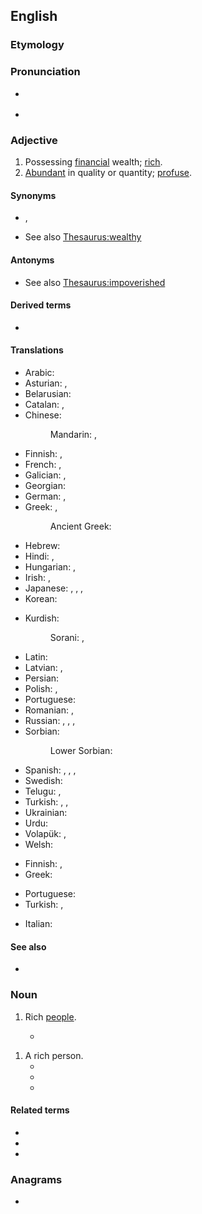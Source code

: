 ==English==
{{wikipedia}}

===Etymology===
{{suffix|wealth|y|lang=en}}

===Pronunciation===
* {{a|US}} {{IPA|/ˈwɛlθ.i/|lang=en}}
* {{rhymes|ɛlθi|lang=en}}

===Adjective===
{{en-adj|er|more}}

# Possessing [[financial]] wealth; [[rich]].
# [[abundant|Abundant]] in quality or quantity; [[profuse]].

====Synonyms====
* {{l|en|affluent}}, {{l|en|prosperous}}
* See also [[Thesaurus:wealthy]]

====Antonyms====
* See also [[Thesaurus:impoverished]]

====Derived terms====
* {{l|en|independently wealthy}}

====Translations====
{{trans-top|rich}}
* Arabic: {{t|ar|غَنِيّ}}
* Asturian: {{t|ast|adineráu}}, {{t|ast|ricu}}
* Belarusian: {{t|be|бага́ты|m|sc=Cyrl}}
* Catalan: {{t+|ca|adinerat}}, {{t+|ca|ric}}
* Chinese:
*: Mandarin: {{t+|cmn|富有|tr=fùyǒu|sc=Hani}}, {{t+|cmn|富|alt=富的|tr=fù-de|sc=Hani}}
* Finnish: {{t+|fi|varakas}}, {{t+|fi|äveriäs}}
* French: {{t+|fr|riche}}, {{t+|fr|nanti}}
* Galician: {{t|gl|adiñeirado}}, {{t|gl|rico}}
* Georgian: {{t|ka|მდიდარი}}
* German: {{t+|de|wohlhabend}}, {{t+|de|reich}}
* Greek: {{t+|el|πλούσιος|}}, {{t+|el|εύπορος|}}
*: Ancient Greek: {{t|grc|πλούσιος}}
* Hebrew: {{t+|he|אָמִיד|m|tr=amíd}}
* Hindi: {{t+|hi|अमीर|sc=Deva}}, {{t+|hi|धनी|sc=Deva}}
* Hungarian: {{t+|hu|gazdag}}, {{t+|hu|vagyonos}}
* Irish: {{t|ga|maoineach}}, {{t|ga|maoinmhar}}
* Japanese: {{t+|ja|裕福|alt=裕福な|tr=yūfuku-na}}, {{t|ja|豊か|alt=豊かな|tr=ゆたかな, yutaka-na}}, {{t+|ja|富有|alt=富有な|tr=ふゆうな, fuyū-na}}, {{t|ja|金持|alt=金持の|tr=かねもちの, kanemochi-no}}
* Korean: {{t|ko|풍부한}}
{{trans-mid}}
* Kurdish:
*: Sorani: {{t|ku|دۆڵه‌مه‌ند|tr=dollemend|sc=ku-Arab}}, {{t|ku|خاوه‌ن پاره‌|tr=xawen pare|sc=ku-Arab}}
* Latin: {{t|la|dīves}}
* Latvian: {{t|lv|turīgs}}, {{t|lv|mantīgs}}
* Persian: {{t+|fa|پولدار|tr=puldâr}}
* Polish: {{t+|pl|bogaty}}, {{t+|pl|zamożny}}
* Portuguese: {{t+|pt|rico}}
* Romanian: {{t+|ro|bogat}}, {{t+|ro|avut}}
* Russian: {{t+|ru|бога́тый}}, {{t+|ru|состоя́тельный}}, {{t+|ru|зажи́точный}}, {{t+|ru|обеспе́ченный}}
* Sorbian:
*: Lower Sorbian: {{t|dsb|bogaty}}
* Spanish: {{t+|es|adinerado}}, {{t+|es|rico}}, {{t+|es|próspero}}, {{t+|es|acomodado}}
* Swedish: {{t+|sv|rik}}
* Telugu: {{t+|te|ధనిక|sc=Telu}}, {{t|te|సంపన్న|sc=Telu}}
* Turkish: {{t+|tr|zengin}}, {{t+|tr|varlıklı}}, {{t+|tr|varsıl}}
* Ukrainian: {{t+|uk|бага́тий|sc=Cyrl}}
* Urdu: {{t|ur|امیر|tr=amīr|sc=ur-Arab}}
* Volapük: {{t+|vo|benolabik}}, {{t+|vo|liegik}}
* Welsh: {{t+|cy|cyfoethog}}
{{trans-bottom}}

{{trans-top|abundant}}
* Finnish: {{t+|fi|runsas}}, {{t+|fi|rikas}}
* Greek: {{t+|el|πλούσιος|}}
{{trans-mid}}
* Portuguese: {{t+|pt|farto}}
* Turkish: {{t+|tr|bol}}, {{t+|tr|zengin}}
{{trans-bottom}}

{{checktrans-top}}
* Italian: {{t-check|it|danaroso}}
{{trans-mid}}
{{trans-bottom}}

====See also====
* {{l|en|upscale}}

===Noun===
{{en-plural noun}}

# {{lb|en|with "the"}} Rich [[people]].
#* {{quote-magazine|date=2013-05-17
|author=George Monbiot|authorlink=George Monbiot
|title=Money just makes the rich suffer
|volume=188|issue=23|page=19
|magazine={{w|The Guardian Weekly}}
|url=http://www.guardian.co.uk/commentisfree/2013/may/06/politics-envy-keenest-rich
|passage=In order to grant the rich these pleasures, the social contract is reconfigured. [&hellip;]&nbsp; The public realm is privatised, the regulations restraining the ultra&ndash;'''wealthy''' and the companies they control are abandoned, and Edwardian levels of inequality are almost fetishised.}}

{{en-noun|wealthies}}
# A rich person.
#* {{quote-journal|title=A Real Presidential Choice Is Being Ignored|work=Evening Independent|date=Dec 6, 1975|passage=it was possible for a group like the Libertarians to hope that a couple of weakminded '''wealthies''' might donate the seed money to get a campaign rolling.}}
#* {{quote-journal|title=Public TV Presents miracle Series|work=Argus-Press|date=Apr 4, 1977|passage=''Bernice'' is a nice, sardonic tale of envy and young '''wealthies''' of the pre-flapper era, when a girl who bobbed her hair was thought loose by the flask-bearing blades who tried to get her tight.}}
#* {{quote-journal|title=Can the Democrats Deliver?|work=Washington Post|date=Nov 16, 2006|passage=Ending tax cuts to '''wealthies''' would only increase tax revenues by $40 - $60 billion a year - about 20% of current deficit - so it's a waste of time.}}

====Related terms====
* {{l|en|wealth}}
* {{l|en|wealthily}}
* {{l|en|wealthiness}}

===Anagrams===
* {{anagrams|en|Whatley}}